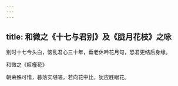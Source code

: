 ```yaml
---
---
---
```

title: 和微之《十七与君别》及《胧月花枝》之咏
---



别时十七今头白，恼乱君心三十年，垂老休吟花月句，恐君更结后身缘。

和微之《叹槿花》

朝荣殊可惜，暮落实堪嗟。若向花中比，犹应胜眼花。